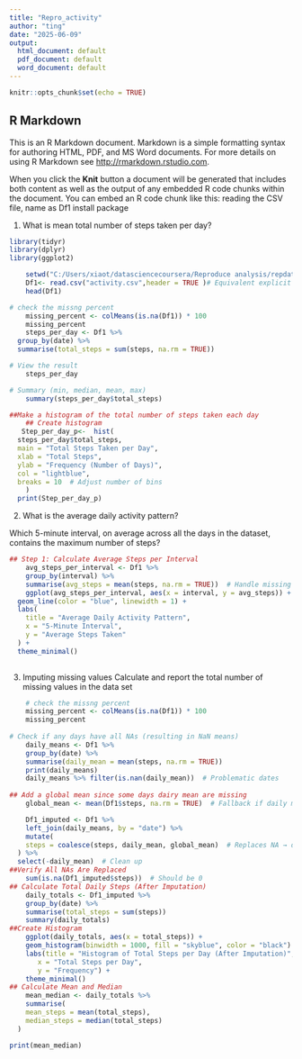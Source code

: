 ---
title: "Repro_activity"
author: "ting"
date: "2025-06-09"
output:
  html_document: default
  pdf_document: default
  word_document: default
---

```{r setup, include=TRUE}
knitr::opts_chunk$set(echo = TRUE)
```

## R Markdown

This is an R Markdown document. Markdown is a simple formatting syntax for authoring HTML, PDF, and MS Word documents. For more details on using R Markdown see <http://rmarkdown.rstudio.com>.

When you click the **Knit** button a document will be generated that includes both content as well as the output of any embedded R code chunks within the document. You can embed an R code chunk like this:
 reading the CSV file, name as Df1
 install package
 
 1. What is mean total number of steps taken per day?
```{r read.cvs, echo=TRUE, include=TRUE, warning=FALSE}
library(tidyr)
library(dplyr)
library(ggplot2)

    setwd("C:/Users/xiaot/datasciencecoursera/Reproduce analysis/repdata_data_activity")
    Df1<- read.csv("activity.csv",header = TRUE )# Equivalent explicit version
    head(Df1)

# check the missng percent
    missing_percent <- colMeans(is.na(Df1)) * 100
    missing_percent
    steps_per_day <- Df1 %>%
  group_by(date) %>%
  summarise(total_steps = sum(steps, na.rm = TRUE))

# View the result
    steps_per_day

# Summary (min, median, mean, max)
    summary(steps_per_day$total_steps)

##Make a histogram of the total number of steps taken each day
    ## Create histogram
   Step_per_day_p<-  hist(
  steps_per_day$total_steps, 
  main = "Total Steps Taken per Day", 
  xlab = "Total Steps", 
  ylab = "Frequency (Number of Days)",
  col = "lightblue",
  breaks = 10  # Adjust number of bins
    )
  print(Step_per_day_p)  

```
2. What is the average daily activity pattern?


Which 5-minute interval, on average across all the days in the dataset, contains the maximum number of steps?
```{r mean and median}
## Step 1: Calculate Average Steps per Interval
    avg_steps_per_interval <- Df1 %>%
    group_by(interval) %>%
    summarise(avg_steps = mean(steps, na.rm = TRUE))  # Handle missing values
    ggplot(avg_steps_per_interval, aes(x = interval, y = avg_steps)) +
  geom_line(color = "blue", linewidth = 1) +
  labs(
    title = "Average Daily Activity Pattern",
    x = "5-Minute Interval",
    y = "Average Steps Taken"
  ) +
  theme_minimal()
    
```
3. Imputing missing values
Calculate and report the total number of missing values in the data set 
```{r}
    # check the missng percent
    missing_percent <- colMeans(is.na(Df1)) * 100
    missing_percent
    
# Check if any days have all NAs (resulting in NaN means)
    daily_means <- Df1 %>%
    group_by(date) %>%
    summarise(daily_mean = mean(steps, na.rm = TRUE))
    print(daily_means)
    daily_means %>% filter(is.nan(daily_mean))  # Problematic dates
    
## Add a global mean since some days dairy mean are missing
    global_mean <- mean(Df1$steps, na.rm = TRUE)  # Fallback if daily mean is NaN

    Df1_imputed <- Df1 %>%
    left_join(daily_means, by = "date") %>%
    mutate(
    steps = coalesce(steps, daily_mean, global_mean)  # Replaces NA → daily mean → global mean
  ) %>%
  select(-daily_mean)  # Clean up
##Verify All NAs Are Replaced
    sum(is.na(Df1_imputed$steps))  # Should be 0
## Calculate Total Daily Steps (After Imputation) 
    daily_totals <- Df1_imputed %>%
    group_by(date) %>%
    summarise(total_steps = sum(steps))
    summary(daily_totals)
##Create Histogram    
    ggplot(daily_totals, aes(x = total_steps)) +
    geom_histogram(binwidth = 1000, fill = "skyblue", color = "black") +
    labs(title = "Histogram of Total Steps per Day (After Imputation)",
       x = "Total Steps per Day",
       y = "Frequency") +
    theme_minimal()
## Calculate Mean and Median    
    mean_median <- daily_totals %>%
    summarise(
    mean_steps = mean(total_steps),
    median_steps = median(total_steps)
  )

print(mean_median)
```

